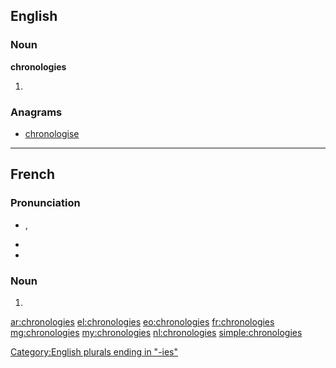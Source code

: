 ==English==

===Noun===
'''chronologies'''

# {{plural of|chronology}}

===Anagrams===
* [[chronologise#English|chronologise]]

----

==French==

===Pronunciation===
* {{IPA|/kʁɔ.nɔ.lɔ.ʒi/|lang=fr}}, {{X-SAMPA|/kRO.nO.lO.Zi/|lang=fr}}
* {{homophones|chronologie|lang=fr}}
* {{hyphenation|chro|no|lo|gies|lang=fr}}

===Noun===
{{head|fr|plural}} {{f|p}}

# {{plural of|chronologie|lang=fr}}

[[Category:English plurals ending in "-ies"]]

[[ar:chronologies]]
[[el:chronologies]]
[[eo:chronologies]]
[[fr:chronologies]]
[[mg:chronologies]]
[[my:chronologies]]
[[nl:chronologies]]
[[simple:chronologies]]